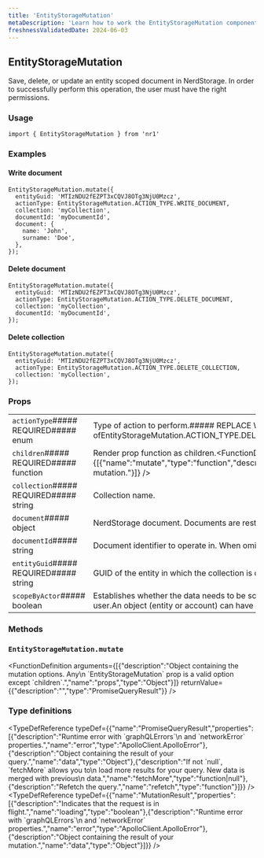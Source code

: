 ```yaml
---
title: 'EntityStorageMutation'
metaDescription: 'Learn how to work the EntityStorageMutation component'
freshnessValidatedDate: 2024-06-03
---
```

## EntityStorageMutation

Save, delete, or update an entity scoped document in NerdStorage. In order to successfully perform this operation, the user must have the right permissions.

### Usage

```
import { EntityStorageMutation } from 'nr1'
```



### Examples

#### Write document

```
EntityStorageMutation.mutate({
  entityGuid: 'MTIzNDU2fEZPT3xCQVJ8OTg3NjU0Mzcz',
  actionType: EntityStorageMutation.ACTION_TYPE.WRITE_DOCUMENT,
  collection: 'myCollection',
  documentId: 'myDocumentId',
  document: {
    name: 'John',
    surname: 'Doe',
  },
});
```



#### Delete document

```
EntityStorageMutation.mutate({
  entityGuid: 'MTIzNDU2fEZPT3xCQVJ8OTg3NjU0Mzcz',
  actionType: EntityStorageMutation.ACTION_TYPE.DELETE_DOCUMENT,
  collection: 'myCollection',
  documentId: 'myDocumentId',
});
```



#### Delete collection

```
EntityStorageMutation.mutate({
  entityGuid: 'MTIzNDU2fEZPT3xCQVJ8OTg3NjU0Mzcz',
  actionType: EntityStorageMutation.ACTION_TYPE.DELETE_COLLECTION,
  collection: 'myCollection',
});
```



### Props

|                                        |                                                                                                                                                                                                                                                                                                                                                                |
| -------------------------------------- | -------------------------------------------------------------------------------------------------------------------------------------------------------------------------------------------------------------------------------------------------------------------------------------------------------------------------------------------------------------- |
| `actionType`##### REQUIRED##### enum   | Type of action to perform.##### REPLACE WITH CUSTOM COMPONENT&lt;One ofEntityStorageMutation.ACTION_TYPE.DELETE_COLLECTIONEntityStorageMutation.ACTION_TYPE.DELETE_DOCUMENTEntityStorageMutation.ACTION_TYPE.WRITE_DOCUMENT>                                                                                                                                   |
| `children`##### REQUIRED##### function | Render prop function as children.&lt;FunctionDefinition returnValue=&#x7B;\[&#x7B;"type":"React.ReactNode","description":""}]} arguments=&#x7B;\[&#x7B;"name":"mutate","type":"function","description":"Function to trigger a mutation from your UI."},&#x7B;"name":"mutationResult","type":"MutationResult","description":"Results of the\\n mutation."}]} /> |
| `collection`##### REQUIRED##### string | Collection name.                                                                                                                                                                                                                                                                                                                                               |
| `document`##### object                 | NerdStorage document. Documents are restricted to 64 kB in size when JSON-stringified.                                                                                                                                                                                                                                                                         |
| `documentId`##### string               | Document identifier to operate in. When omitted the whole collection is returned.                                                                                                                                                                                                                                                                              |
| `entityGuid`##### REQUIRED##### string | GUID of the entity in which the collection is operated.                                                                                                                                                                                                                                                                                                        |
| `scopeByActor`##### boolean            | Establishes whether the data needs to be scoped by actor or not; that is, whether the data read or saved is common to everybody having access to the object, or it is exclusive of the user.An object (entity or account) can have both "global" data and "scoped" data, and the data read will depend on the status of the flag.                              |

### Methods

### `EntityStorageMutation.mutate`

&lt;FunctionDefinition arguments=&#x7B;\[&#x7B;"description":"Object containing the mutation options. Any\\n \`EntityStorageMutation\` prop is a valid option except \`children\`.","name":"props","type":"Object"}]} returnValue=&#x7B;&#x7B;"description":"","type":"PromiseQueryResult"}} />

### Type definitions

&lt;TypeDefReference typeDef=&#x7B;&#x7B;"name":"PromiseQueryResult","properties":\[&#x7B;"description":"Runtime error with \`graphQLErrors\`\\n and \`networkError\` properties.","name":"error","type":"ApolloClient.ApolloError"},&#x7B;"description":"Object containing the result of your query.","name":"data","type":"Object"},&#x7B;"description":"If not \`null\`, \`fetchMore\` allows you to\\n load more results for your query. New data is merged with previous\\n data.","name":"fetchMore","type":"function|null"},&#x7B;"description":"Refetch the query.","name":"refetch","type":"function"}]}} />&lt;TypeDefReference typeDef=&#x7B;&#x7B;"name":"MutationResult","properties":\[&#x7B;"description":"Indicates that the request is in flight.","name":"loading","type":"boolean"},&#x7B;"description":"Runtime error with \`graphQLErrors\`\\n and \`networkError\` properties.","name":"error","type":"ApolloClient.ApolloError"},&#x7B;"description":"Object containing the result of your mutation.","name":"data","type":"Object"}]}} />